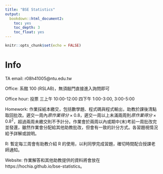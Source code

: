 ```yaml
---
title: "BSE Statistics"
output:
  bookdown::html_document2:
    toc: yes
    toc_depth: 3
    toc_float: yes
---
```


```r
knitr::opts_chunk$set(echo = FALSE)
```

# Info {-}

TA email: r08h41005@ntu.edu.tw

Office: 系館 100 (RSLAB)，無須敲門直接進入詢問即可

Office hour: 投票 三上午 10:00-12:00 四下午 1:00-3:00, 3:00-5:00

Homework: 作業採紙本繳交，包括數學題、程式碼與程式輸出，助教於課後清點取回批改。遲交一周內$原作業得分\times 0.8$，遲交一周以上未滿兩周則$原作業得分\times 0.8^2$，超過兩周未繳交則不予計分。作業會於兩周以內或期中(末)考前一周批改完並發還，雖然作業會分配給其他助教批改，但會有一致的計分方式。各習題視情況給予詳解或說明。

R: 暫定每三周會有助教介紹 R 的使用，以利同學完成習題，確切時間配合授課老師通知。

Website: 作業解答和其他助教提供的資料將會放在 https://hochia.github.io/bse-statistics。
